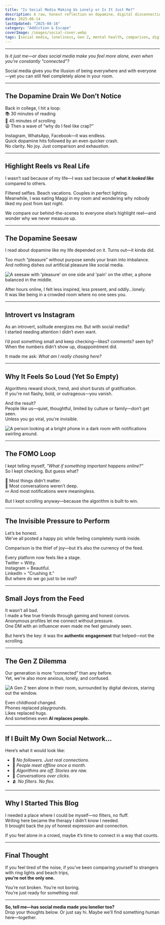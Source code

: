 ```yaml
---
title: "Is Social Media Making Us Lonely or Is It Just Me?"
description: A raw, honest reflection on dopamine, digital disconnection, and how social media sometimes deepens loneliness instead of curing it.
date: 2025-06-14
lastUpdated: "2025-08-16"
category: "Addiction & Escape"
coverImage: /images/social-cover.webp
tags: [social media, loneliness, Gen Z, mental health, comparison, digital detox]
---
```



---

*Is it just me—or does social media make you feel more alone, even when you're constantly "connected"?*

<Quote>
Social media gives you the illusion of being everywhere and with everyone—yet you can still feel completely alone in your room.
</Quote>

---

## The Dopamine Drain We Don’t Notice

Back in college, I hit a loop:  
📚 30 minutes of reading  
📱 45 minutes of scrolling  
😩 Then a wave of “why do I feel like crap?”

Instagram, WhatsApp, Facebook—it was endless.  
Quick dopamine hits followed by an even quicker crash.  
No clarity. No joy. Just comparison and exhaustion.

---

## Highlight Reels vs Real Life

I wasn’t sad because of my life—I was sad because of **what it *looked like*** compared to others.

Filtered selfies. Beach vacations. Couples in perfect lighting.  
Meanwhile, I was eating Maggi in my room and wondering why nobody liked my post from last night.

<Quote>
We compare our behind-the-scenes to everyone else’s highlight reel—and wonder why we never measure up.
</Quote>

---

## The Dopamine Seesaw

I read about dopamine like my life depended on it. Turns out—it kinda did.

Too much “pleasure” without purpose sends your brain into imbalance.  
And nothing dishes out artificial pleasure like social media.

<Image
  src="/images/phone-seesaw.webp"
  alt="A seesaw with 'pleasure' on one side and 'pain' on the other, a phone balanced in the middle."
  width={800}
  height={350}
  className="rounded-xl my-6 mx-auto"
/>

After hours online, I felt less inspired, less present, and oddly...lonely.  
It was like being in a crowded room where no one sees you.

---

## Introvert vs Instagram

As an introvert, solitude energizes me. But with social media?  
I started needing attention I didn’t even want.

I’d post something small and keep checking—likes? comments? seen by?  
When the numbers didn’t show up, disappointment did.

It made me ask: *What am I really chasing here?*

---

## Why It Feels So Loud (Yet So Empty)

Algorithms reward shock, trend, and short bursts of gratification.  
If you're not flashy, bold, or outrageous—you vanish.

And the result?  
People like us—quiet, thoughtful, limited by culture or family—don’t get seen.  
Unless you go viral, you're invisible.

<Image
  src="/images/alone-feed.webp"
  alt="A person looking at a bright phone in a dark room with notifications swirling around."
  width={780}
  height={360}
  className="rounded-lg my-6 mx-auto"
/>

---

## The FOMO Loop

I kept telling myself, *“What if something important happens online?”*  
So I kept checking. But guess what?

📰 Most things didn’t matter.  
💬 Most conversations weren’t deep.  
💤 And most notifications were meaningless.

But I kept scrolling anyway—because the algorithm is built to win.

---

## The Invisible Pressure to Perform

Let’s be honest.  
We’ve all posted a happy pic while feeling completely numb inside.

<Quote>
Comparison is the thief of joy—but it’s also the currency of the feed.
</Quote>

Every platform now feels like a stage.  
Twitter = Witty.  
Instagram = Beautiful.  
LinkedIn = “Crushing it.”  
But where do we go just to be *real*?

---

## Small Joys from the Feed

It wasn’t all bad.  
I made a few true friends through gaming and honest convos.  
Anonymous profiles let me connect without pressure.  
One DM with an influencer even made me feel genuinely seen.

But here’s the key: it was the **authentic engagement** that helped—not the scrolling.

---

## The Gen Z Dilemma

Our generation is more “connected” than any before.  
Yet, we're also more anxious, lonely, and confused.

<Image
  src="/images/genz-alone.webp"
  alt="A Gen Z teen alone in their room, surrounded by digital devices, staring out the window."
  width={780}
  height={370}
  className="rounded-lg my-6 mx-auto"
/>

Even childhood changed.  
Phones replaced playgrounds.  
Likes replaced hugs.  
And sometimes even **AI replaces people.**

---

## If I Built My Own Social Network...

Here’s what it would look like:

- 🎯 *No followers. Just real connections.*  
- 🤝 *People meet offline once a month.*  
- 🧠 *Algorithms are off. Stories are raw.*  
- 💬 *Conversations over clicks.*  
- 🫂 *No filters. No flex.*

---

## Why I Started This Blog

I needed a place where I could be myself—no filters, no fluff.  
Writing here became the therapy I didn’t know I needed.  
It brought back the joy of honest expression and connection.

<Quote>
If you feel alone in a crowd, maybe it’s time to connect in a way that counts.
</Quote>

---

## Final Thought

If you feel tired of the noise, if you’ve been comparing yourself to strangers with ring lights and beach trips,  
**you’re not the only one.**

You’re not broken. You’re not boring.  
You’re just ready for something *real*.

---

**So, tell me—has social media made you lonelier too?**  
Drop your thoughts below. Or just say hi. Maybe we’ll find something human here—together.
